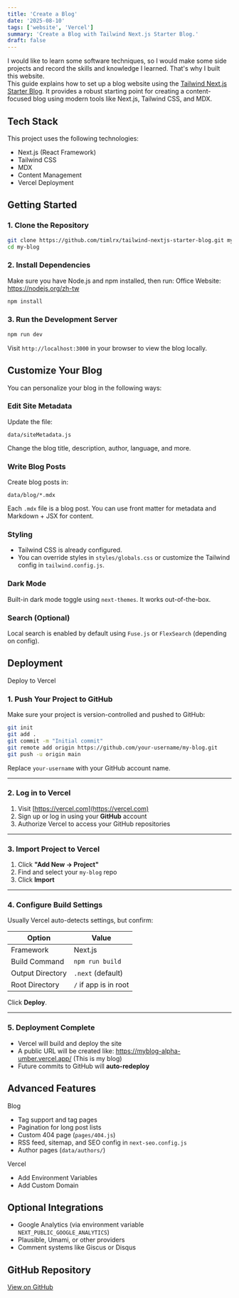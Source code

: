 ```yaml
---
title: 'Create a Blog'
date: '2025-08-10'
tags: ['website', 'Vercel']
summary: 'Create a Blog with Tailwind Next.js Starter Blog.'
draft: false
---
```


I would like to learn some software techniques, so I would make some side projects and record the skills and knowledge I learned. That's why I built this website.  
This guide explains how to set up a blog website using the [Tailwind Next.js Starter Blog](https://github.com/timlrx/tailwind-nextjs-starter-blog). It provides a robust starting point for creating a content-focused blog using modern tools like Next.js, Tailwind CSS, and MDX.

## Tech Stack

This project uses the following technologies:

- Next.js (React Framework)
- Tailwind CSS
- MDX
- Content Management
- Vercel Deployment

## Getting Started

### 1. Clone the Repository

```bash
git clone https://github.com/timlrx/tailwind-nextjs-starter-blog.git my-blog
cd my-blog
```

### 2. Install Dependencies

Make sure you have Node.js and npm installed, then run:
Office Website: https://nodejs.org/zh-tw

```bash
npm install
```

### 3. Run the Development Server

```bash
npm run dev
```

Visit `http://localhost:3000` in your browser to view the blog locally.

## Customize Your Blog

You can personalize your blog in the following ways:

### Edit Site Metadata

Update the file:

```
data/siteMetadata.js
```

Change the blog title, description, author, language, and more.

### Write Blog Posts

Create blog posts in:

```
data/blog/*.mdx
```

Each `.mdx` file is a blog post. You can use front matter for metadata and Markdown + JSX for content.

### Styling

- Tailwind CSS is already configured.
- You can override styles in `styles/globals.css` or customize the Tailwind config in `tailwind.config.js`.

### Dark Mode

Built-in dark mode toggle using `next-themes`. It works out-of-the-box.

### Search (Optional)

Local search is enabled by default using `Fuse.js` or `FlexSearch` (depending on config).

## Deployment

Deploy to Vercel

### 1. Push Your Project to GitHub

Make sure your project is version-controlled and pushed to GitHub:

```bash
git init
git add .
git commit -m "Initial commit"
git remote add origin https://github.com/your-username/my-blog.git
git push -u origin main
```

Replace `your-username` with your GitHub account name.

---

### 2. Log in to Vercel

1. Visit [https://vercel.com](https://vercel.com)
2. Sign up or log in using your **GitHub** account
3. Authorize Vercel to access your GitHub repositories

---

### 3. Import Project to Vercel

1. Click **"Add New → Project"**
2. Find and select your `my-blog` repo
3. Click **Import**

---

### 4. Configure Build Settings

Usually Vercel auto-detects settings, but confirm:

| Option           | Value                 |
| ---------------- | --------------------- |
| Framework        | Next.js               |
| Build Command    | `npm run build`       |
| Output Directory | `.next` (default)     |
| Root Directory   | `/` if app is in root |

Click **Deploy**.

---

### 5. Deployment Complete

- Vercel will build and deploy the site
- A public URL will be created like: https://myblog-alpha-umber.vercel.app/ (This is my blog)
- Future commits to GitHub will **auto-redeploy**

## Advanced Features

Blog

- Tag support and tag pages
- Pagination for long post lists
- Custom 404 page (`pages/404.js`)
- RSS feed, sitemap, and SEO config in `next-seo.config.js`
- Author pages (`data/authors/`)

Vercel

- Add Environment Variables
- Add Custom Domain

## Optional Integrations

- Google Analytics (via environment variable `NEXT_PUBLIC_GOOGLE_ANALYTICS`)
- Plausible, Umami, or other providers
- Comment systems like Giscus or Disqus

## GitHub Repository

[View on GitHub](https://github.com/ChengZheWu/my_blog)
